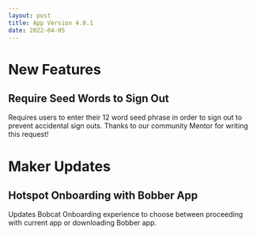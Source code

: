 ```yaml
---
layout: post
title: App Version 4.0.1
date: 2022-04-05
---
```


# New Features

## Require Seed Words to Sign Out

Requires users to enter their 12 word seed phrase in order to sign out to prevent accidental sign
outs. Thanks to our community Mentor for writing this request!

<!--truncate-->

# Maker Updates

## Hotspot Onboarding with Bobber App

Updates Bobcat Onboarding experience to choose between proceeding with current app or downloading
Bobber app.
